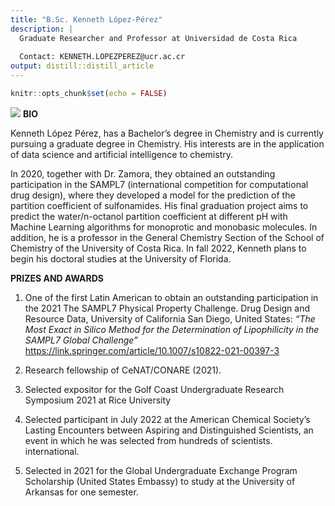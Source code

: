 ```yaml
---
title: "B.Sc. Kenneth López-Pérez"
description: |
  Graduate Researcher and Professor at Universidad de Costa Rica
  
  Contact: KENNETH.LOPEZPEREZ@ucr.ac.cr
output: distill::distill_article
---
```


```r
knitr::opts_chunk$set(echo = FALSE)
```
![](kl.png)
**BIO**

Kenneth López Pérez, has a Bachelor's degree in Chemistry and is currently pursuing a graduate degree in Chemistry. His interests are in the application of data science and artificial intelligence to chemistry. 

In 2020, together with Dr. Zamora, they obtained an outstanding participation in the SAMPL7 (international competition for computational drug design), where they developed a model for the prediction of the partition coefficient of sulfonamides. His final graduation project aims to predict the water/n-octanol partition coefficient at different pH with Machine Learning algorithms for monoprotic and monobasic molecules. 
In addition, he is a professor in the General Chemistry Section of the School of Chemistry of the University of Costa Rica. In fall 2022, Kenneth plans to begin his doctoral studies at the University of Florida.

**PRIZES AND AWARDS**

1) One of the first Latin American to obtain an outstanding participation in the 2021 The SAMPL7 Physical Property Challenge. Drug Design and Resource Data, University of California San Diego, United States: *"The Most Exact in Silico Method for the Determination of Lipophilicity in the SAMPL7 Global Challenge"* 
  <https://link.springer.com/article/10.1007/s10822-021-00397-3>

2) Research fellowship of CeNAT/CONARE (2021).

3) Selected expositor for the Golf Coast Undergraduate Research Symposium 2021 at Rice University

4) Selected participant in July 2022 at the American Chemical Society's Lasting Encounters between Aspiring and Distinguished Scientists, an event in which he was selected from hundreds of scientists. international. 

5) Selected in 2021 for the Global Undergraduate Exchange Program Scholarship (United States Embassy) to study at the University of Arkansas for one semester.


